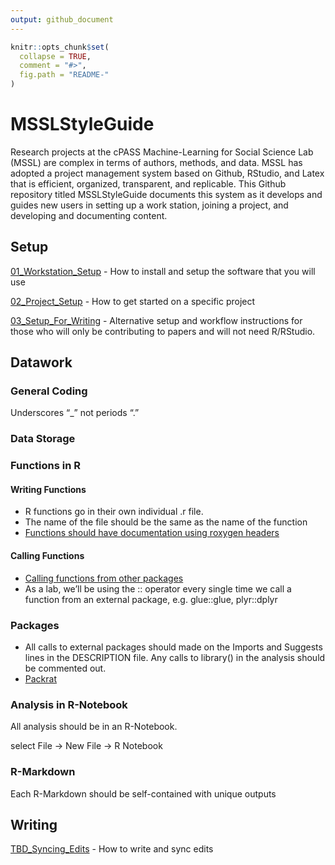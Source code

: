 ```yaml
---
output: github_document
---
```

<!-- README.md is generated from README.Rmd. Please edit that file -->

```r
knitr::opts_chunk$set(
  collapse = TRUE,
  comment = "#>",
  fig.path = "README-"
)
``` 
 
# MSSLStyleGuide

Research projects at the cPASS Machine-Learning for Social Science Lab (MSSL) are complex in terms of authors, methods, and data. MSSL has adopted a project management system based on Github, RStudio, and Latex that is efficient, organized, transparent, and replicable. This Github repository titled MSSLStyleGuide documents this system as it develops and guides new users in setting up a work station, joining a project, and developing and documenting content. 

## Setup

[01_Workstation_Setup](https://rexdouglass.github.io/MSSLStyleGuide/01_Workstation_Setup.nb.html) - How to install and setup the software that you will use

[02_Project_Setup](https://rexdouglass.github.io/MSSLStyleGuide/02_Project_Setup.nb.html) - How to get started on a specific project

[03_Setup_For_Writing](https://rexdouglass.github.io/MSSLStyleGuide/03_Setup_For_Writing.nb.html) - Alternative setup and workflow instructions for those who will only be contributing to papers and will not need R/RStudio.


## Datawork

### General Coding

Underscores "_" not periods "."

### Data Storage

### Functions in R

#### Writing Functions

- R functions go in their own individual .r file.
- The name of the file should be the same as the name of the function
- [Functions should have documentation using roxygen headers](https://rexdouglass.github.io/MSSLStyleGuide/Function_Documentation.nb.html)

#### Calling Functions

- [Calling functions from other packages](http://kbroman.org/pkg_primer/pages/depends.html)
- As a lab, we'll be using the :: operator every single time we call a function from an external package, e.g. glue::glue, plyr::dplyr

### Packages

- All calls to external packages should made on the Imports and Suggests lines in the DESCRIPTION file. Any calls to library() in the analysis should be commented out.
- [Packrat](https://rstudio.github.io/packrat/)

### Analysis in R-Notebook

All analysis should be in an R-Notebook.

select File -> New File -> R Notebook

### R-Markdown

Each R-Markdown should be self-contained with unique outputs 

## Writing

[TBD_Syncing_Edits](https://rexdouglass.github.io/MSSLStyleGuide/TBD_Syncing_Edits.nb.html) - How to write and sync edits














